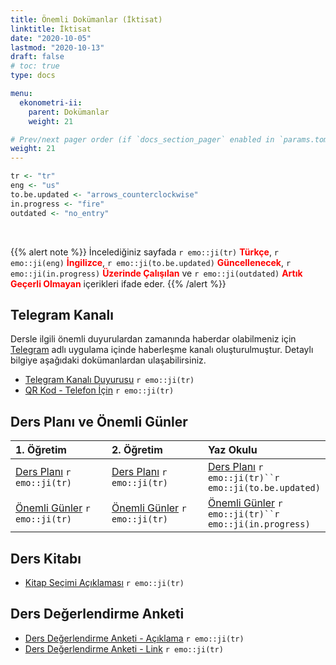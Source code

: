 ```yaml
---
title: Önemli Dokümanlar (İktisat)
linktitle: İktisat
date: "2020-10-05"
lastmod: "2020-10-13"
draft: false
# toc: true
type: docs

menu:
  ekonometri-ii:
    parent: Dokümanlar
    weight: 21

# Prev/next pager order (if `docs_section_pager` enabled in `params.toml`)
weight: 21
---
```


```r
tr <- "tr"
eng <- "us"
to.be.updated <- "arrows_counterclockwise"
in.progress <- "fire"
outdated <- "no_entry"
```

<br>

{{% alert note %}}
İncelediğiniz sayfada `r emo::ji(tr)` <font color="red">**Türkçe**</font>, `r emo::ji(eng)` <font color="red">**İngilizce**</font>, `r emo::ji(to.be.updated)` <font color="red">**Güncellenecek**</font>, `r emo::ji(in.progress)` <font color="red">**Üzerinde Çalışılan**</font> ve `r emo::ji(outdated)` <font color="red">**Artık Geçerli Olmayan**</font> içerikleri ifade eder.
{{% /alert %}}

## Telegram Kanalı
Dersle ilgili önemli duyurulardan zamanında haberdar olabilmeniz için [Telegram](https://telegram.org/) adlı uygulama içinde haberleşme kanalı oluşturulmuştur. Detaylı bilgiye aşağıdaki dokümanlardan ulaşabilirsiniz.  

- [Telegram Kanalı Duyurusu](`r paste0(ekonometri.ii.path, "EC/Ekonometri_II_Telegram Kanali Duyurusu_Bilgilendirme.pdf")`) `r emo::ji(tr)`
- [QR Kod - Telefon İçin](`r paste0(ekonometri.ii.path, "EC/Ekonometri_II_Telegram Kanali Duyurusu_Ilan.pdf")`) `r emo::ji(tr)`

## Ders Planı ve Önemli Günler
| 1. Öğretim | 2. Öğretim | Yaz Okulu |
| :--- | :--- | :--- |
| [Ders Planı](`r paste0(ekonometri.ii.path, "EC/Ekonometri_II_1O - Ders Plani (Kara).pdf")`) `r emo::ji(tr)` | [Ders Planı](`r paste0(ekonometri.ii.path, "EC/Ekonometri_II_2O - Ders Plani (Kara).pdf")`) `r emo::ji(tr)` | [Ders Planı](`r paste0(ekonometri.ii.path, "EC/Ekonometri_II - Ders Plani (Kara).pdf")`) `r emo::ji(tr)``r emo::ji(to.be.updated)` |
| [Önemli Günler](`r paste0(ekonometri.ii.path, "EC/Ekonometri_II_1O - Onemli Gunler (Kara).pdf")`) `r emo::ji(tr)` | [Önemli Günler](`r paste0(ekonometri.ii.path, "EC/Ekonometri_II_2O - Onemli Gunler (Kara).pdf")`) `r emo::ji(tr)` | [Önemli Günler](`r paste0(ekonometri.ii.path, "EC/Ekonometri_II - Onemli Gunler (Kara).pdf")`) `r emo::ji(tr)``r emo::ji(in.progress)` |

## Ders Kitabı
- [Kitap Seçimi Açıklaması](`r paste0(ekonometri.ii.path, "Ekonometri_II_Kitap Secimi Aciklamasi (Kara).pdf")`) `r emo::ji(tr)`

## Ders Değerlendirme Anketi
- [Ders Değerlendirme Anketi - Açıklama](`r paste0(ekonometri.ii.path, "EC/Ekonometri_II_Ders Degerlendirme Anketi.pdf")`) `r emo::ji(tr)`
- [Ders Değerlendirme Anketi - Link](https://forms.gle/bLir94bgrQB3m8Gt7) `r emo::ji(tr)`
